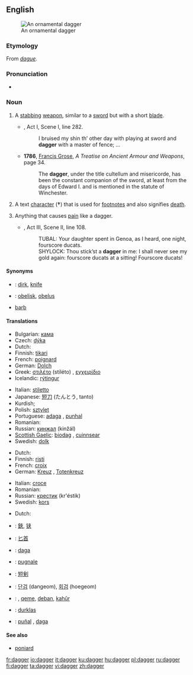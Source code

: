 {{wikipedia|dab=dagger (disambiguation)|dagger}}
==English==
[[Image:Dagger_India_Louvre_MR13434.jpg|thumb|An ornamental dagger]]

===Etymology===
From {{OF.}} ''[[dague]]''.

===Pronunciation===
* {{rhymes|æɡə(r)}}

===Noun===
{{wikipedia}}
{{en-noun}}

# {{context|weapon}}  A [[stab]]bing [[weapon]], similar to a [[sword]] but with a short [[blade]].
#* {{RQ:Shakespeare Wives}}, Act I, Scene I, line 282.
#*: I bruised my shin th’ other day with playing at sword and '''dagger''' with a master of fence; ...
#* '''1786''', [[w:Francis Grose|Francis Grose]], ''A Treatise on Ancient Armour and Weapons'', page 34.
#*: The '''dagger''', under the title cultellum and misericorde, has been the constant companion of the sword, at least from the days of Edward I. and is mentioned in the statute of Winchester.
# A text [[character]] ('''†''') that is used for [[footnote]]s and also signifies [[death]].
# {{figurative}} Anything that causes [[pain]] like a dagger.
#* {{RQ:Shakespeare Merchant}}, Act III, Scene II, line 108.
#*: TUBAL: Your daughter spent in Genoa, as I heard, one night, fourscore ducats.
#*: SHYLOCK: Thou stick’st a '''dagger''' in me: I shall never see my gold again: fourscore ducats at a sitting! Fourscore ducats!

====Synonyms====
* {{italbrac|stabbing weapon}}: [[dirk]], [[knife]]
* {{italbrac|text character}}: [[obelisk]], [[obelus]]
* {{italbrac|anything that causes pain like a dagger}} [[barb]]

====Translations====
{{trans-top|a stabbing weapon}}
*Bulgarian: [[кама]] {{f}}
*Czech: [[dýka]] {{f}}
*Dutch: {{t+|nl|dolk|m}}
*Finnish: [[tikari]]
*French: [[poignard]] {{m}}
*German: [[Dolch]] {{m}}
*Greek: [[στιλέτο]] (stiléto) {{n}}, [[εγχειρίδιο]] {{n}}
*Icelandic: [[rýtingur]] {{m}}
{{trans-mid}}
*Italian: [[stiletto]] {{m}}
*Japanese: [[短刀]] (たんとう, tanto)
*Kurdish; {{KUchar|[[ده‌بان]]}}
*Polish: [[sztylet]] {{m}}
*Portuguese: [[adaga]] {{f}}, [[punhal]] {{m}}
*Romanian: {{t|ro|pumnal|n}}
*Russian: [[кинжал]] (kinžál) {{m}}
*[[Scottish Gaelic]]: [[biodag]] {{f}}, [[cuinnsear]] {{m}}
*Swedish: [[dolk]] {{c}}
{{trans-bottom}}

{{trans-top|a text character}}
*Dutch: {{t+|nl|kruis|n}}
*Finnish: [[risti]]
*French: [[croix]] {{f}}
*German: [[Kreuz]] {{n}}, [[Totenkreuz]]
{{trans-mid}}
*Italian: [[croce]] {{f}}
*Romanian: {{t|ro|semn de carte|n}}
*Russian: [[крестик]] (kr'éstik) {{m}}
*Swedish: [[kors]] {{n}}
{{trans-bottom}}

{{trans-top|anything that causes pain like a dagger}}
*Dutch: {{t+|nl|dolk|m}}
{{trans-mid}}
{{trans-bottom}}

{{checktrans}}
{{trans-top|Translations to be categorized}}
*{{ttbc|CJK Characters}}: [[鋏]], [[铗]]
*{{ttbc|Chinese}}: [[匕首]]
*{{ttbc|Interlingua}}: [[daga]]
*{{ttbc|Italian}}: [[pugnale]] {{m}}
*{{ttbc|Japanese}}: [[短剣]]
{{trans-mid}}
*{{ttbc|Korean}}: [[단검]] (dangeom), [[회검]] (hoegeom)
*{{ttbc|Kurdish}}: {{t|ku|xencer}} {{f}}, [[qeme]], [[deban]], [[kahûr]]
*{{ttbc|Lithuanian}}: [[durklas]] {{m}}
*{{ttbc|Spanish}}: [[puñal]] {{m}}, [[daga]] {{f}}
{{trans-bottom}}

====See also====
*[[poniard]]

[[fr:dagger]]
[[io:dagger]]
[[it:dagger]]
[[ku:dagger]]
[[hu:dagger]]
[[pl:dagger]]
[[ru:dagger]]
[[fi:dagger]]
[[ta:dagger]]
[[vi:dagger]]
[[zh:dagger]]